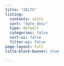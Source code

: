```yaml
---
title: "IELTS"
listing:
  contents: ielts
  sort: "date desc"
  type: default
  categories: false
  sort-ui: false
  filter-ui: false
page-layout: full
title-block-banner: true

---
```



